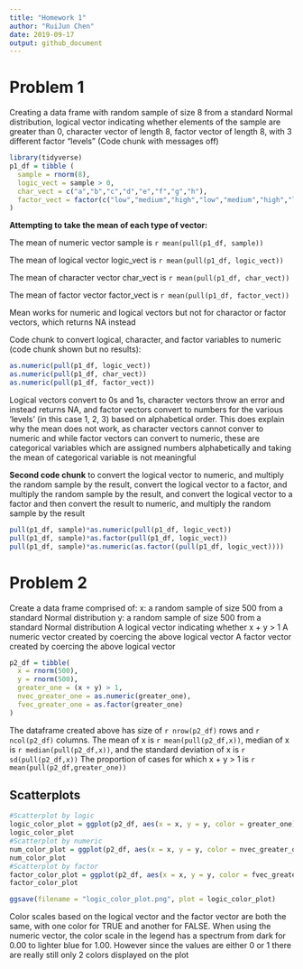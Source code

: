 ```yaml
---
title: "Homework 1"
author: "RuiJun Chen"
date: 2019-09-17
output: github_document
---
```


# Problem 1

Creating a data frame with random sample of size 8 from a standard Normal distribution, logical vector indicating whether elements of the sample are greater than 0, character vector of length 8, factor vector of length 8, with 3 different factor “levels”
(Code chunk with messages off)
```r
library(tidyverse)
p1_df = tibble (
  sample = rnorm(8),
  logic_vect = sample > 0,
  char_vect = c("a","b","c","d","e","f","g","h"),
  factor_vect = factor(c("low","medium","high","low","medium","high","low","medium"))
)
```
**Attempting to take the mean of each type of vector:**

The mean of numeric vector sample is `r mean(pull(p1_df, sample))`

The mean of logical vector logic_vect is `r mean(pull(p1_df, logic_vect))`

The mean of character vector char_vect is `r mean(pull(p1_df, char_vect))`

The mean of factor vector factor_vect is `r mean(pull(p1_df, factor_vect))`

Mean works for numeric and logical vectors but not for charactor or factor vectors, which returns NA instead

Code chunk to convert logical, character, and factor variables to numeric (code chunk shown but no results):
```r
as.numeric(pull(p1_df, logic_vect))
as.numeric(pull(p1_df, char_vect))
as.numeric(pull(p1_df, factor_vect))
```

Logical vectors convert to 0s and 1s, character vectors throw an error and instead returns NA, and factor vectors convert to numbers for the various 'levels' (in this case 1, 2, 3) based on alphabetical order. This does explain why the mean does not work, as character vectors cannot conver to numeric and while factor vectors can convert to numeric, these are categorical variables which are assigned numbers alphabetically and taking the mean of categorical variable is not meaningful

**Second code chunk** to convert the logical vector to numeric, and multiply the random sample by the result, convert the logical vector to a factor, and multiply the random sample by the result, and convert the logical vector to a factor and then convert the result to numeric, and multiply the random sample by the result
```r
pull(p1_df, sample)*as.numeric(pull(p1_df, logic_vect))
pull(p1_df, sample)*as.factor(pull(p1_df, logic_vect))
pull(p1_df, sample)*as.numeric(as.factor((pull(p1_df, logic_vect))))
```


# Problem 2

Create a data frame comprised of:
x: a random sample of size 500 from a standard Normal distribution
y: a random sample of size 500 from a standard Normal distribution
A logical vector indicating whether x + y > 1
A numeric vector created by coercing the above logical vector
A factor vector created by coercing the above logical vector
```r
p2_df = tibble(
  x = rnorm(500),
  y = rnorm(500),
  greater_one = (x + y) > 1,
  nvec_greater_one = as.numeric(greater_one),
  fvec_greater_one = as.factor(greater_one)
)
```

The dataframe created above has size of `r nrow(p2_df)` rows and `r ncol(p2_df)` columns. 
The mean of x is `r mean(pull(p2_df,x))`, median of x is `r median(pull(p2_df,x))`, and the standard deviation of x is `r sd(pull(p2_df,x))`
The proportion of cases for which x + y > 1 is `r mean(pull(p2_df,greater_one))`

## Scatterplots
```r
#Scatterplot by logic
logic_color_plot = ggplot(p2_df, aes(x = x, y = y, color = greater_one)) + geom_point()
logic_color_plot
#Scatterplot by numeric
num_color_plot = ggplot(p2_df, aes(x = x, y = y, color = nvec_greater_one)) + geom_point()
num_color_plot
#Scatterplot by factor
factor_color_plot = ggplot(p2_df, aes(x = x, y = y, color = fvec_greater_one)) + geom_point()
factor_color_plot

ggsave(filename = "logic_color_plot.png", plot = logic_color_plot)
```
Color scales based on the logical vector and the factor vector are both the same, with one color for TRUE and another for FALSE. When using the numeric vector, the color scale in the legend has a spectrum from dark for 0.00 to lighter blue for 1.00. However since the values are either 0 or 1 there are really still only 2 colors displayed on the plot